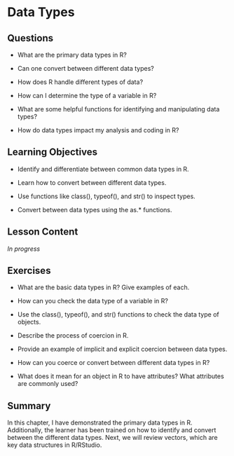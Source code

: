# Data Types {#sec-data-types}

## Questions

-   What are the primary data types in R?

-   Can one convert between different data types?

-   How does R handle different types of data?

-   How can I determine the type of a variable in R?

-   What are some helpful functions for identifying and manipulating data types?

-   How do data types impact my analysis and coding in R?

## Learning Objectives

-   Identify and differentiate between common data types in R.

-   Learn how to convert between different data types.

-   Use functions like class(), typeof(), and str() to inspect types.

-   Convert between data types using the as.\* functions.

## Lesson Content

*In progress*

## Exercises

-   What are the basic data types in R? Give examples of each.

-   How can you check the data type of a variable in R?

-   Use the class(), typeof(), and str() functions to check the data type of objects.

-   Describe the process of coercion in R.

-   Provide an example of implicit and explicit coercion between data types.

-   How can you coerce or convert between different data types in R?

-   What does it mean for an object in R to have attributes? What attributes are commonly used?

## Summary

In this chapter, I have demonstrated the primary data types in R. Additionally, the learner has been trained on how to identify and convert between the different data types. Next, we will review vectors, which are key data structures in R/RStudio.